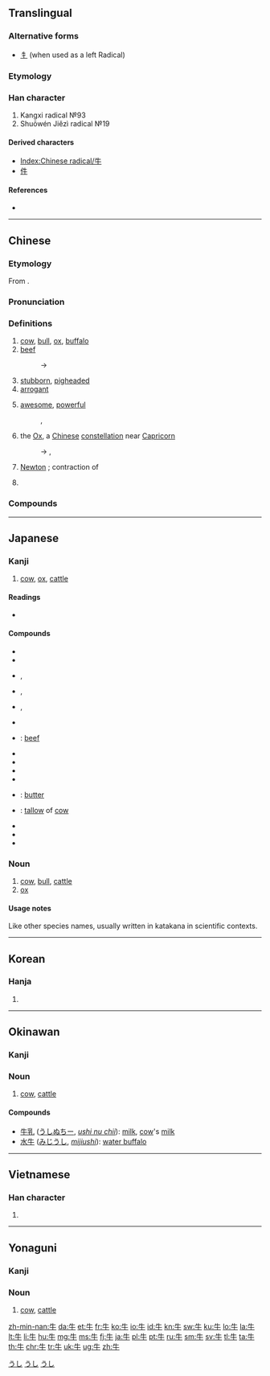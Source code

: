 {{also|午}}
==Translingual==
{{stroke order|type=animate}}

===Alternative forms===
* [[牜]] (when used as a left Radical)

===Etymology===
{{Han etyl}}
{{liushu|p}}

===Han character===
{{Han char|rn=93|rad=牛|as=00|sn=4|four=2500<sub>0</sub>|canj=竹手 (HQ)}}
# Kangxi radical №93
# Shuōwén Jiězì radical №19

====Derived characters====
* [[Index:Chinese radical/牛]]
* [[件]]

====References====
* {{Han ref|kx=0697.010|dkj=19922|dj=1108.160|hdz=31800.010|uh=725B|ud=29275|bh=A4FB|bd=42235}}

----

==Chinese==
{{zh-forms}}

===Etymology===
From {{etyl|sit-pro|zh}} {{m|sit-pro|*ŋwa}}.

===Pronunciation===
{{zh-pron
|m=niú
|c=ngau4
|h=pfs=ngiù
|md=ngù/ngiù
|md_note=ngù - colloquial; ngiù - literary
|mn=gû
|w=3nieu
|mc=y
|oc=y
|ma=y
|cat=n
}}

===Definitions===
{{zh-hanzi}}

# [[cow]], [[bull]], [[ox]], [[buffalo]] {{gloss|general name for bovine animals}}
# [[beef]]
#: → {{zh-l|牛肉}}
# [[stubborn]], [[pigheaded]]
# [[arrogant]]
# {{cx|slang|lang=zh}} [[awesome]], [[powerful]]
#: {{zh-l|牛屄}}, {{zh-l|牛人}}
# {{cx|astronomy|lang=zh}} the [[Ox]], a [[Chinese]] [[constellation]] near [[Capricorn]]
#: → {{zh-l|玄武}}, {{zh-l|二十八宿}}
# {{cx|physics|abbreviation|lang=zh}} [[Newton]] {{gloss|unit}}; contraction of {{zh-l|牛頓|Niúdùn}}
# {{surname|lang=zh}}

===Compounds===
{{der3
| {{zh-l|牛掰|niúbāi}}
| {{zh-l|牛蒡|niúbàng}}
| {{zh-l|牛逼|niúbī}}
| {{zh-l|牛屄|niúbī}}
| {{zh-l|牛B|niúbī}}
| {{zh-l|牛鼻|niúbí}}
| {{zh-l|牛比|niúbǐ}}
| {{zh-l|牛鼻子|niúbízi}}
| {{zh-l|牛脖子|niúbózi}}
| {{zh-l|牛鞭|niúbiān}}
| {{zh-l|牛X|niúchā}}
| {{zh-l|牛叉|niúchā}}
| {{zh-l|牛車|niúchē}}
| {{zh-l|牛刀小試|niúdāoxiǎoshì}}
| {{zh-l|牛鼎烹雞|niúdǐngpēngjī}}
| {{zh-l|牛痘|niúdòu}}
| {{zh-l|牛痘苗|niúdòumiáo}}
| {{zh-l|牛犢|niúdú}}
| {{zh-l|牛頓|Niúdùn}}
| {{zh-l|牛耳|niú'ěr}}
| {{zh-l|牛房|niúfáng}}
| {{zh-l|牛革|niúgé}}
| {{zh-l|牛倌|niúguān}}
| {{zh-l|牛鬼蛇神|niúguǐshéshén}}
| {{zh-l|牛黄|niúhuáng}}
| {{zh-l|牛角|niújiǎo}}
| {{zh-l|牛角尖|niújiǎojiān}}
| {{zh-l|牛角麵包|niújiǎomiànbāo}}
| {{zh-l|牛勁|niújìn}}
| {{zh-l|牛圈|niújuān}}
| {{zh-l|牛郎|niúláng}}
| {{zh-l|牛郎星|niúlángxīng}}
| {{zh-l|牛郎織女|niúlángzhīnǚ}}
| {{zh-l|牛馬|niúmǎ}}
| {{zh-l|牛毛|niúmáo}}
| {{zh-l|牛毛雨|niúmáoyǔ}}
| {{zh-l|牛虻|niúméng}}
| {{zh-l|牛奶|niúnǎi}}
| {{zh-l|牛腩|niúnǎn}}
| {{zh-l|牛年|niúnián}}
| {{zh-l|牛年馬月|niúniánmǎyuè}}
| {{zh-l|牛排|niúpái}}
| {{zh-l|牛棚|niúpéng}}
| {{zh-l|牛皮|niúpí}}
| {{zh-l|牛脾氣|niúpíqì}}
| {{zh-l|牛氣|niúqì}}
| {{zh-l|牛皮癬|niúpíxuǎn}}
| {{zh-l|牛皮紙|niúpízhǐ}}
| {{zh-l|牛肉|niúròu}}
| {{zh-l|牛舌|niúshé}}
| {{zh-l|牛舍|niúshè}}
| {{zh-l|牛市|niúshì}}
| {{zh-l|牛溲馬勃|niúsōumǎbó}}
| {{zh-l|牛頭不對馬嘴|niútóu bú duì mǎzuǐ}}
| {{zh-l|牛頭馬面|Niútóumǎmiàn}}
| {{zh-l|牛蛙|niúwā}}
| {{zh-l|牛性|niúxìng}}
| {{zh-l|牛宿|Niúxiù}}
| {{zh-l|牛鞅|niúyàng}}
| {{zh-l|牛飲|niúyǐn}}
| {{zh-l|牛仔|niúzǎi}}
| {{zh-l|牛崽|niúzǎi}}
| {{zh-l|牛仔褲|niúzǎikù}}
| {{zh-l|牛崽褲|niúzǎikù}}
| {{zh-l|牛仔舞|niúzǎiwǔ}}
| {{zh-l|吹牛|chuīniú}}
| {{zh-l|公牛|gōngniú}}
| {{zh-l|蝸牛|guāniú,wōniú}}
| {{zh-l|黄牛|huángniú}}
| {{zh-l|犛牛|líniú}}
| {{zh-l|母牛|mǔniú}}
| {{zh-l|水牛|shuìniú}}
| {{zh-l|小牛|xiǎoniú}}
| {{zh-l|犀牛|xīniú}}
| {{zh-l|九牛一毛|jiǔniúyīmáo}}
}}

{{zh-cat|SI units|Mammals|Beginning}}

----

==Japanese==

===Kanji===
{{ja-kanji|grade=2|rs=牛00}}

# [[cow]], [[ox]], [[cattle]]

====Readings====
* {{ja-readings
|goon=[[ぐ]] (gu) {{qualifier|non-[[w:Jōyō kanji|Jōyō]] reading}}
|kanon=[[ぎゅう]] (gyū) < [[ぎう]] (giu)
|kanyoon=[[ご]] (go) {{qualifier|non-[[w:Jōyō kanji|Jōyō]] reading}}
|kun=[[うし]] (ushi)}}

====Compounds====
{{der-top}}
* {{ja-r|肉牛|にくぎゅう}}
* {{ja-r|乳牛|にゅうぎゅう}}
* {{ja-r|子牛|こ.うし}}, {{ja-r|仔牛|こ.うし}}
* {{ja-r|雄牛|お.うし}}, {{ja-r|牡牛|お.うし}}
* {{ja-r|雌牛|めうし}}, {{ja-r|牝牛|めうし}}
* {{ja-r|牛舎|ぎゅうしゃ}}
* {{ja-r|牛肉|ぎゅうにく}}: [[beef]]
{{der-mid}}
* {{ja-r|牛乳|ぎゅうにゅう}}
* {{ja-r|牛車|ぎっしゃ}}
* {{ja-r|牛耳る|ぎゅうじる}}
* {{ja-r|牛蒡|ごぼう}}
* {{ja-r|牛酪|ぎゅうらく}}: [[butter]]
* {{ja-r|牛脂|ぎゅうし}}: [[tallow]] of [[cow]]
* {{ja-r|牛馬|ぎゅうば}}
* {{ja-r|牛馬|うしうま}}
* {{ja-r|牛鬼|うしおに}}
{{der-bottom}}

===Noun===
{{ja-noun|うし|ウシ}}

# [[cow]], [[bull]], [[cattle]]
# [[ox]]

====Usage notes====
Like other species names, usually written in katakana in scientific contexts.

[[Category:1000 Japanese basic words|うし]]
[[Category:ja:Cattle|うし]]
[[Category:ja:Mammals|うし]]
----

==Korean==

===Hanja===
{{ko-hanja|hangeul=우|eumhun=소|mr=u|y=wu}}

# {{defn|lang=ko|sort=牛00}}

----

==Okinawan==
{{attention|ryu}}

===Kanji===
{{head|ryu|kanji|hiragana|うし|romaji|ushi}}

===Noun===
{{head|ryu|noun|hiragana|うし|romaji|ushi}}

# [[cow]], [[cattle]]

====Compounds====
{{top2}}
* [[牛乳]] ([[うしぬちー]], ''[[ushi nu chii]]''): [[milk]], [[cow]]'s [[milk]]
* [[水牛]] ([[みじうし]], ''[[mijiushi]]''): [[water buffalo]]
{{bottom}}

----

==Vietnamese==

===Han character===
{{vi-hantu|[[ngưu]], [[ngọ]], [[ngỏ]], [[ngõ]], [[ngâu]]|rs=牛00}}

# {{defn|lang=vi|sort=牛00}}

----

==Yonaguni==
{{attention|yoi}}

===Kanji===
{{head|yoi|kanji|hiragana|うち|romaji|uchi}}

===Noun===
{{head|yoi|noun|hiragana|うち|romaji|uchi}}

# [[cow]], [[cattle]]

[[Category:CJKV radicals| ]]

[[zh-min-nan:牛]]
[[da:牛]]
[[et:牛]]
[[fr:牛]]
[[ko:牛]]
[[io:牛]]
[[id:牛]]
[[kn:牛]]
[[sw:牛]]
[[ku:牛]]
[[lo:牛]]
[[la:牛]]
[[lt:牛]]
[[li:牛]]
[[hu:牛]]
[[mg:牛]]
[[ms:牛]]
[[fj:牛]]
[[ja:牛]]
[[pl:牛]]
[[pt:牛]]
[[ru:牛]]
[[sm:牛]]
[[sv:牛]]
[[tl:牛]]
[[ta:牛]]
[[th:牛]]
[[chr:牛]]
[[tr:牛]]
[[uk:牛]]
[[ug:牛]]
[[zh:牛]]